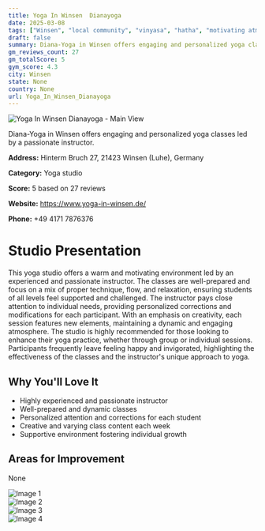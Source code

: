 ```yaml
---
title: Yoga In Winsen  Dianayoga
date: 2025-03-08
tags: ["Winsen", "local community", "vinyasa", "hatha", "motivating atmosphere", "personalized instruction", "Winsen"]  
draft: false
summary: Diana-Yoga in Winsen offers engaging and personalized yoga classes led by a passionate instructor.
gm_reviews_count: 27
gm_totalScore: 5
gym_score: 4.3
city: Winsen
state: None
country: None
url: Yoga_In_Winsen_Dianayoga
---
```


<div className="aspect-[16/9] relative my-8">
  <img 
    src="https://lh5.googleusercontent.com/p/AF1QipPbkzA2OnJSOzmjTb71XBNmXaAmlRb8ijvuP67m=w1920-h1080-k-no"
    alt="Yoga In Winsen  Dianayoga - Main View"
    className="object-cover absolute inset-0 w-full h-full rounded-lg"
  />
</div>

Diana-Yoga in Winsen offers engaging and personalized yoga classes led by a passionate instructor.

**Address:** Hinterm Bruch 27, 21423 Winsen (Luhe), Germany

**Category:** Yoga studio

**Score:** 5 based on 27 reviews

**Website:** https://www.yoga-in-winsen.de/

**Phone:** +49 4171 7876376

# Studio Presentation

This yoga studio offers a warm and motivating environment led by an experienced and passionate instructor. The classes are well-prepared and focus on a mix of proper technique, flow, and relaxation, ensuring students of all levels feel supported and challenged. The instructor pays close attention to individual needs, providing personalized corrections and modifications for each participant. With an emphasis on creativity, each session features new elements, maintaining a dynamic and engaging atmosphere. The studio is highly recommended for those looking to enhance their yoga practice, whether through group or individual sessions. Participants frequently leave feeling happy and invigorated, highlighting the effectiveness of the classes and the instructor's unique approach to yoga.

## Why You'll Love It

- Highly experienced and passionate instructor
- Well-prepared and dynamic classes
- Personalized attention and corrections for each student
- Creative and varying class content each week
- Supportive environment fostering individual growth

## Areas for Improvement

None

<div className="grid grid-cols-1 xl:grid-cols-2 gap-4 my-8">
<div className="aspect-[4/3] relative"><img src="https://lh5.googleusercontent.com/p/AF1QipMPLH0m0v0EXlQtIab_JvtG8bRYeYXvUjoF_Dfx=w1920-h1080-k-no" alt="Image 1" className="object-cover absolute inset-0 w-full h-full rounded-lg" /></div>
<div className="aspect-[4/3] relative"><img src="https://lh5.googleusercontent.com/p/AF1QipP7Qx6PuJoGSEdqGgfvz6FqgZZuHLwXikRFoNjO=w1920-h1080-k-no" alt="Image 2" className="object-cover absolute inset-0 w-full h-full rounded-lg" /></div>
<div className="aspect-[4/3] relative"><img src="https://lh5.googleusercontent.com/p/AF1QipO08OOCb6tDRByNwOtoColf_0hoLqHyFpu29ttF=w1920-h1080-k-no" alt="Image 3" className="object-cover absolute inset-0 w-full h-full rounded-lg" /></div>
<div className="aspect-[4/3] relative"><img src="https://lh5.googleusercontent.com/p/AF1QipPK-_Ku5BxHOsel_ZoWUSDxCpWXzbWEoTJ6GKO2=w1920-h1080-k-no" alt="Image 4" className="object-cover absolute inset-0 w-full h-full rounded-lg" /></div>
</div>